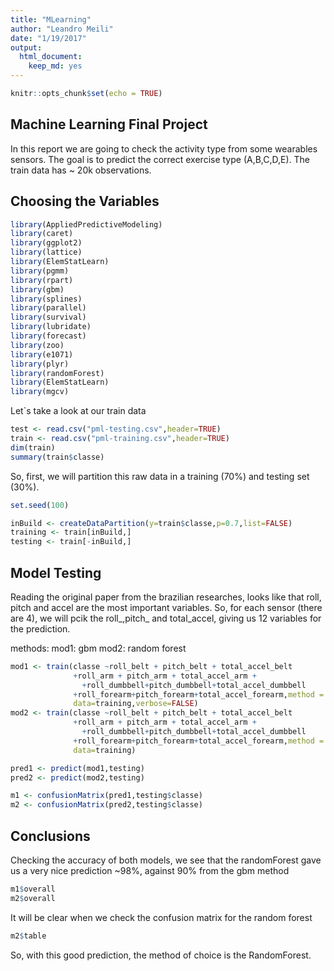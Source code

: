 ```yaml
---
title: "MLearning"
author: "Leandro Meili"
date: "1/19/2017"
output: 
  html_document: 
    keep_md: yes
---
```


```r
knitr::opts_chunk$set(echo = TRUE)
```

## Machine Learning Final Project

In this report we are going to check the activity type from some wearables sensors. The goal is to predict the correct exercise type (A,B,C,D,E). The train data has ~ 20k observations.

## Choosing the Variables

```r
library(AppliedPredictiveModeling)
library(caret)
library(ggplot2)
library(lattice)
library(ElemStatLearn)
library(pgmm)
library(rpart)
library(gbm)
library(splines)
library(parallel)
library(survival)
library(lubridate)
library(forecast)
library(zoo)
library(e1071)
library(plyr)
library(randomForest)
library(ElemStatLearn)
library(mgcv)
```
Let`s take a look at our train data
```r
test <- read.csv("pml-testing.csv",header=TRUE)
train <- read.csv("pml-training.csv",header=TRUE)
dim(train)
summary(train$classe)
```

So, first, we will partition this raw data in a training (70%) and testing set (30%).
```r
set.seed(100)

inBuild <- createDataPartition(y=train$classe,p=0.7,list=FALSE)
training <- train[inBuild,]
testing <- train[-inBuild,]
```

## Model Testing

Reading the original paper from the brazilian researches, looks like that roll, pitch and accel are the most important variables. So, for each sensor (there are 4), we will pcik the roll_,pitch_ and total_accel, giving us 12 variables for the prediction.

methods:
  mod1: gbm
  mod2: random forest
  
```r
mod1 <- train(classe ~roll_belt + pitch_belt + total_accel_belt
              +roll_arm + pitch_arm + total_accel_arm +
                +roll_dumbbell+pitch_dumbbell+total_accel_dumbbell
              +roll_forearm+pitch_forearm+total_accel_forearm,method = "gbm", 
              data=training,verbose=FALSE)
mod2 <- train(classe ~roll_belt + pitch_belt + total_accel_belt
              +roll_arm + pitch_arm + total_accel_arm +
                +roll_dumbbell+pitch_dumbbell+total_accel_dumbbell
              +roll_forearm+pitch_forearm+total_accel_forearm,method = "rf", 
              data=training)

pred1 <- predict(mod1,testing)
pred2 <- predict(mod2,testing)

m1 <- confusionMatrix(pred1,testing$classe)
m2 <- confusionMatrix(pred2,testing$classe)
```
## Conclusions

Checking the accuracy of both models, we see that the randomForest gave us a very nice prediction ~98%, against 90% from the gbm method
```r
m1$overall
m2$overall
```
It will be clear when we check the confusion matrix for the random forest
```r
m2$table
```
So, with this good prediction, the method of choice is the RandomForest.


